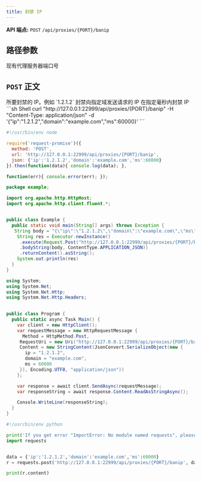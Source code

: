 ```yaml
---
title: 封禁 IP
---
```


**API 端点:** `POST` `/api/proxies/{PORT}/banip`

## 路径参数
<ParamField body="PORT" type="string" required>
现有代理服务器端口号
</ParamField>


## `POST` 正文

<ParamField body="ip" type="string" required>
所要封禁的 IP。例如 `1.2.1.2`
</ParamField>

<ParamField body="domain" type="string">
封禁向指定域发送请求的 IP
</ParamField>

<ParamField body="ms" type="integer">
在指定毫秒内封禁 IP
</ParamField>

<RequestExample>
```sh Shell
curl "http://127.0.0.1:22999/api/proxies/{PORT}/banip" -H "Content-Type: application/json" -d '{"ip":"1.2.1.2","domain":"example.com","ms":60000}'
```

```js NodeJS
#!/usr/bin/env node

require('request-promise')({
  method: 'POST',
  url: 'http://127.0.0.1:22999/api/proxies/{PORT}/banip',
  json: {'ip':'1.2.1.2','domain':'example.com','ms':60000}
}).then(function(data){ console.log(data); },

function(err){ console.error(err); });
```

```java Java
package example;

import org.apache.http.HttpHost;
import org.apache.http.client.fluent.*;


public class Example {
  public static void main(String[] args) throws Exception {
   String body = "{\"ip\":\"1.2.1.2\",\"domain\":\"example.com\",\"ms\":60000}";
    String res = Executor.newInstance()
     .execute(Request.Post("http://127.0.0.1:22999/api/proxies/{PORT}/banip")
     .bodyString(body, ContentType.APPLICATION_JSON))
     .returnContent().asString();
    System.out.println(res)
  }
}
```

```cs C#
using System;
using System.Net;
using System.Net.Http;
using System.Net.Http.Headers;
 

public class Program {
  public static async Task Main() {
    var client = new HttpClient();
    var requestMessage = new HttpRequestMessage {
      Method = HttpMethod.Post,
     RequestUri = new Uri("http://127.0.0.1:22999/api/proxies/{PORT}/banip"),
     Content = new StringContent(JsonConvert.SerializeObject(new {
       ip = "1.2.1.2",
       domain = "example.com",
       ms = 60000
     }), Encoding.UTF8, "application/json"))
    };

    var response = await client.SendAsync(requestMessage);
    var responseString = await response.Content.ReadAsStringAsync();

    Console.WriteLine(responseString);
  }
}
```

```python Python
#!/usr/bin/env python

print('If you get error "ImportError: No module named requests", please install it:\n$ sudo pip install requests');
import requests


data = {'ip':'1.2.1.2','domain':'example.com','ms':60000}
r = requests.post('http://127.0.0.1:22999/api/proxies/{PORT}/banip', data=json.dumps(data))

print(r.content)
```
</RequestExample>